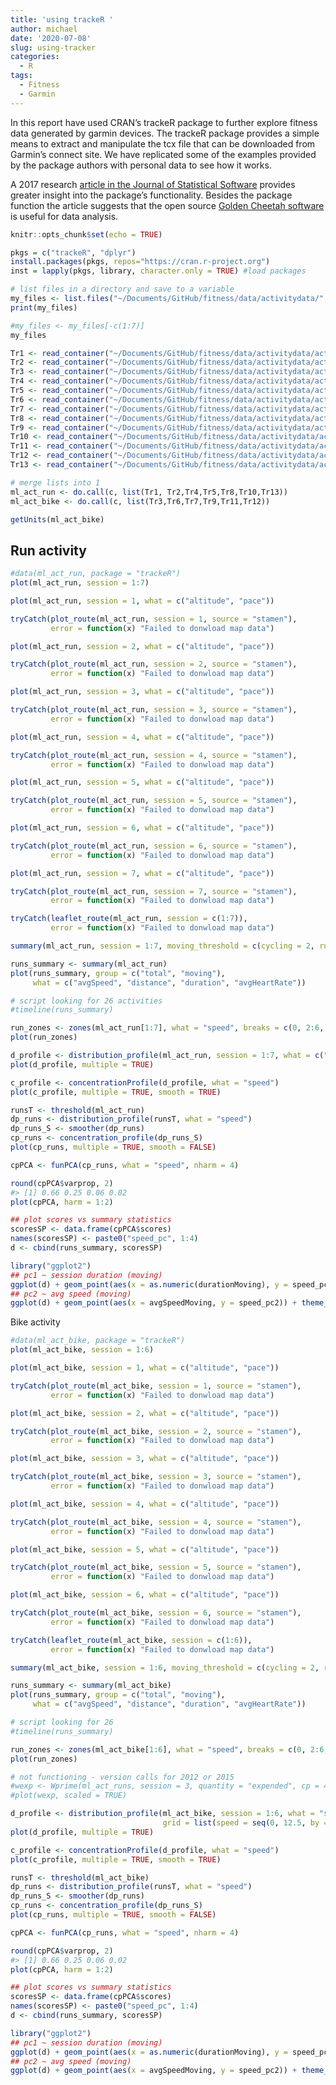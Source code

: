 ```yaml
---
title: 'using trackeR '
author: michael
date: '2020-07-08'
slug: using-tracker
categories:
  - R
tags:
  - Fitness
  - Garmin
---
```


In this report have used CRAN's trackeR package to further explore fitness data generated by garmin devices. The trackeR package provides a simple means to extract and manipulate the tcx file that can be downloaded from Garmin's connect site. We have replicated some of the examples provided by the package authors with personal data to see how it works.

A 2017 research [article in the Journal of Statistical Software](https://www.jstatsoft.org/article/view/v082i07) provides greater insight into the package's functionality. Besides the package function the article suggests that the open source [Golden Cheetah software](http://www.goldencheetah.org/#section-science) is useful for data analysis. 

```r
knitr::opts_chunk$set(echo = TRUE)
```

```r
pkgs = c("trackeR", "dplyr") 
install.packages(pkgs, repos="https://cran.r-project.org")
inst = lapply(pkgs, library, character.only = TRUE) #load packages
```

```r
# list files in a directory and save to a variable
my_files <- list.files("~/Documents/GitHub/fitness/data/activitydata/", "\\.tcx$")
print(my_files)
```

```r
#my_files <- my_files[-c(1:7)]
my_files

```

```r
Tr1 <- read_container("~/Documents/GitHub/fitness/data/activitydata/activity_4366404733.tcx", type = "tcx")
Tr2 <- read_container("~/Documents/GitHub/fitness/data/activitydata/activity_4393819687.tcx", type = "tcx")
Tr3 <- read_container("~/Documents/GitHub/fitness/data/activitydata/activity_4939679277.tcx", type = "tcx")
Tr4 <- read_container("~/Documents/GitHub/fitness/data/activitydata/activity_5014148644.tcx", type = "tcx")
Tr5 <- read_container("~/Documents/GitHub/fitness/data/activitydata/activity_5015622806.tcx", type = "tcx")
Tr6 <- read_container("~/Documents/GitHub/fitness/data/activitydata/activity_5018082676.tcx", type = "tcx")
Tr7 <- read_container("~/Documents/GitHub/fitness/data/activitydata/activity_5029699141.tcx", type = "tcx")
Tr8 <- read_container("~/Documents/GitHub/fitness/data/activitydata/activity_5032894001.tcx", type = "tcx")
Tr9 <- read_container("~/Documents/GitHub/fitness/data/activitydata/activity_5189539717.tcx", type = "tcx")
Tr10 <- read_container("~/Documents/GitHub/fitness/data/activitydata/activity_5189539746.tcx", type = "tcx")
Tr11 <- read_container("~/Documents/GitHub/fitness/data/activitydata/activity_5194954646.tcx", type = "tcx")
Tr12 <- read_container("~/Documents/GitHub/fitness/data/activitydata/activity_5201170048.tcx", type = "tcx")
Tr13 <- read_container("~/Documents/GitHub/fitness/data/activitydata/activity_5204582358.tcx", type = "tcx")

```

```r
# merge lists into 1 
ml_act_run <- do.call(c, list(Tr1, Tr2,Tr4,Tr5,Tr8,Tr10,Tr13))
ml_act_bike <- do.call(c, list(Tr3,Tr6,Tr7,Tr9,Tr11,Tr12))

```

```r
getUnits(ml_act_bike)
```

\newpage

## Run activity

```r
#data(ml_act_run, package = "trackeR")
plot(ml_act_run, session = 1:7)
```

```r
plot(ml_act_run, session = 1, what = c("altitude", "pace"))

```

```r
tryCatch(plot_route(ml_act_run, session = 1, source = "stamen"),
         error = function(x) "Failed to donwload map data")
```

```r
plot(ml_act_run, session = 2, what = c("altitude", "pace"))

```

```r
tryCatch(plot_route(ml_act_run, session = 2, source = "stamen"),
         error = function(x) "Failed to donwload map data")
```


```r
plot(ml_act_run, session = 3, what = c("altitude", "pace"))

```

```r
tryCatch(plot_route(ml_act_run, session = 3, source = "stamen"),
         error = function(x) "Failed to donwload map data")
```


```r
plot(ml_act_run, session = 4, what = c("altitude", "pace"))

```

```r
tryCatch(plot_route(ml_act_run, session = 4, source = "stamen"),
         error = function(x) "Failed to donwload map data")
```


```r
plot(ml_act_run, session = 5, what = c("altitude", "pace"))

```

```r
tryCatch(plot_route(ml_act_run, session = 5, source = "stamen"),
         error = function(x) "Failed to donwload map data")
```


```r
plot(ml_act_run, session = 6, what = c("altitude", "pace"))

```

```r
tryCatch(plot_route(ml_act_run, session = 6, source = "stamen"),
         error = function(x) "Failed to donwload map data")
```


```r
plot(ml_act_run, session = 7, what = c("altitude", "pace"))

```

```r
tryCatch(plot_route(ml_act_run, session = 7, source = "stamen"),
         error = function(x) "Failed to donwload map data")
```


```r
tryCatch(leaflet_route(ml_act_run, session = c(1:7)),
         error = function(x) "Failed to donwload map data")
```

```r
summary(ml_act_run, session = 1:7, moving_threshold = c(cycling = 2, running = 1, swimming = 0.5))
```

```r
runs_summary <- summary(ml_act_run)
plot(runs_summary, group = c("total", "moving"),
     what = c("avgSpeed", "distance", "duration", "avgHeartRate"))
```

```r
# script looking for 26 activities
#timeline(runs_summary)
```

```r
run_zones <- zones(ml_act_run[1:7], what = "speed", breaks = c(0, 2:6, 12.5))
plot(run_zones)
```

```r
d_profile <- distribution_profile(ml_act_run, session = 1:7, what = c("speed"), grid = list(speed = seq(0, 12.5, by = 0.05)))
plot(d_profile, multiple = TRUE)
```

```r
c_profile <- concentrationProfile(d_profile, what = "speed")
plot(c_profile, multiple = TRUE, smooth = TRUE)
```

```r
runsT <- threshold(ml_act_run)
dp_runs <- distribution_profile(runsT, what = "speed")
dp_runs_S <- smoother(dp_runs)
cp_runs <- concentration_profile(dp_runs_S)
plot(cp_runs, multiple = TRUE, smooth = FALSE)
```

```r
cpPCA <- funPCA(cp_runs, what = "speed", nharm = 4)
```

```r
round(cpPCA$varprop, 2)
#> [1] 0.66 0.25 0.06 0.02
plot(cpPCA, harm = 1:2)
```

```r
## plot scores vs summary statistics
scoresSP <- data.frame(cpPCA$scores)
names(scoresSP) <- paste0("speed_pc", 1:4)
d <- cbind(runs_summary, scoresSP)

library("ggplot2")
## pc1 ~ session duration (moving)
ggplot(d) + geom_point(aes(x = as.numeric(durationMoving), y = speed_pc1)) + theme_bw()
## pc2 ~ avg speed (moving)
ggplot(d) + geom_point(aes(x = avgSpeedMoving, y = speed_pc2)) + theme_bw()
```

\newpage

Bike activity

```r
#data(ml_act_bike, package = "trackeR")
plot(ml_act_bike, session = 1:6)
```

```r
plot(ml_act_bike, session = 1, what = c("altitude", "pace"))

```

```r
tryCatch(plot_route(ml_act_bike, session = 1, source = "stamen"),
         error = function(x) "Failed to donwload map data")
```

```r
plot(ml_act_bike, session = 2, what = c("altitude", "pace"))

```

```r
tryCatch(plot_route(ml_act_bike, session = 2, source = "stamen"),
         error = function(x) "Failed to donwload map data")
```


```r
plot(ml_act_bike, session = 3, what = c("altitude", "pace"))

```

```r
tryCatch(plot_route(ml_act_bike, session = 3, source = "stamen"),
         error = function(x) "Failed to donwload map data")
```


```r
plot(ml_act_bike, session = 4, what = c("altitude", "pace"))

```

```r
tryCatch(plot_route(ml_act_bike, session = 4, source = "stamen"),
         error = function(x) "Failed to donwload map data")
```


```r
plot(ml_act_bike, session = 5, what = c("altitude", "pace"))

```

```r
tryCatch(plot_route(ml_act_bike, session = 5, source = "stamen"),
         error = function(x) "Failed to donwload map data")
```


```r
plot(ml_act_bike, session = 6, what = c("altitude", "pace"))

```

```r
tryCatch(plot_route(ml_act_bike, session = 6, source = "stamen"),
         error = function(x) "Failed to donwload map data")
```


```r
tryCatch(leaflet_route(ml_act_bike, session = c(1:6)),
         error = function(x) "Failed to donwload map data")
```

```r
summary(ml_act_bike, session = 1:6, moving_threshold = c(cycling = 2, running = 1, swimming = 0.5))
```

```r
runs_summary <- summary(ml_act_bike)
plot(runs_summary, group = c("total", "moving"),
     what = c("avgSpeed", "distance", "duration", "avgHeartRate"))
```

```r
# script looking for 26
#timeline(runs_summary)
```

```r
run_zones <- zones(ml_act_bike[1:6], what = "speed", breaks = c(0, 2:6, 12.5))
plot(run_zones)
```

```r
# not functioning - version calls for 2012 or 2015
#wexp <- Wprime(ml_act_runs, session = 3, quantity = "expended", cp = 4, version = "2015")
#plot(wexp, scaled = TRUE)
```

```r
d_profile <- distribution_profile(ml_act_bike, session = 1:6, what = "speed",
                                  grid = list(speed = seq(0, 12.5, by = 0.05)))
plot(d_profile, multiple = TRUE)
```

```r
c_profile <- concentrationProfile(d_profile, what = "speed")
plot(c_profile, multiple = TRUE, smooth = TRUE)
```

```r
runsT <- threshold(ml_act_bike)
dp_runs <- distribution_profile(runsT, what = "speed")
dp_runs_S <- smoother(dp_runs)
cp_runs <- concentration_profile(dp_runs_S)
plot(cp_runs, multiple = TRUE, smooth = FALSE)
```

```r
cpPCA <- funPCA(cp_runs, what = "speed", nharm = 4)
```

```r
round(cpPCA$varprop, 2)
#> [1] 0.66 0.25 0.06 0.02
plot(cpPCA, harm = 1:2)
```

```r
## plot scores vs summary statistics
scoresSP <- data.frame(cpPCA$scores)
names(scoresSP) <- paste0("speed_pc", 1:4)
d <- cbind(runs_summary, scoresSP)

library("ggplot2")
## pc1 ~ session duration (moving)
ggplot(d) + geom_point(aes(x = as.numeric(durationMoving), y = speed_pc1)) + theme_bw()
## pc2 ~ avg speed (moving)
ggplot(d) + geom_point(aes(x = avgSpeedMoving, y = speed_pc2)) + theme_bw()
```







